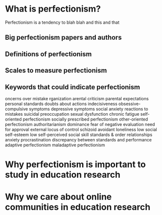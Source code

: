 # What is perfectionism?

Perfectionism is a tendency to blah blah and this and that

## Big perfectionism papers and authors

## Definitions of perfectionism

## Scales to measure perfectionism

## Keywords that could indicate perfectionism
\r concerns over mistake
\r organization
\r parental criticism
parental expectations
personal standards
doubts about actions
indecisiveness 
obsessive-compulsive symptoms
depressive symptoms
social anxiety
reactions to mistakes
suicidal preoccupation
sexual dysfunction
chronic fatigue
self-oriented perfectionism
socially prescribed perfectionism
other-oriented perfectionism
authoritarianism
dominance
fear of negative evaluation
need for approval
external locus of control
schizoid
avoidant
loneliness
low social self-esteem
low self-perceived social skill
standards & order
relationships
anxiety
procrastination
discrepancy between standards and performance
adaptive perfectionism
maladaptive perfectionism

# Why perfectionism is important to study in education research

# Why we care about online communities in education research
